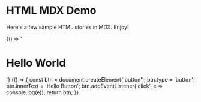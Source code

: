 
# HTML MDX Demo

Here's a few sample HTML stories in MDX. Enjoy!

<Meta title="Demo" />

<Preview withToolbar>
  <Story name="heading">{() => '<h1>Hello World</h1>'}</Story>
</Preview>

<Story name="button">
  {() => {
    const btn = document.createElement('button');
    btn.type = 'button';
    btn.innerText = 'Hello Button';
    btn.addEventListener('click', e => console.log(e));
    return btn;
  }}
</Story>
